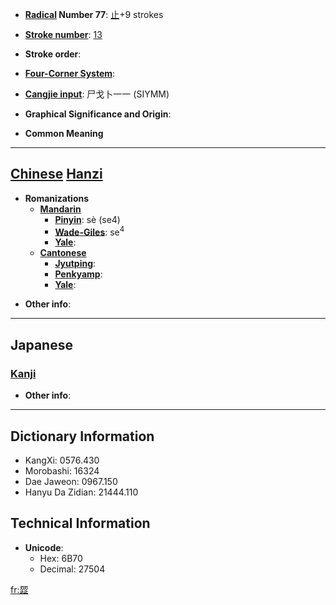 * '''[[Wiktionary:Chinese radical index| Radical]] Number 77''': [[Wiktionary:Chinese radical index 止|止]]+9 strokes

* '''[[Wiktionary:Chinese total strokes index|Stroke number]]''': [[Wiktionary:Chinese total strokes index 13|13]]

* '''Stroke order''': 

* '''[[Wiktionary:Chinese four corner index|Four-Corner System]]''': 

* '''[[Wiktionary:Chinese Cangjie index|Cangjie input]]''': 尸戈卜一一 (SIYMM)

* '''Graphical Significance and Origin''': 

* '''Common Meaning'''

----

== [[Chinese]] [[Hanzi]] ==

* '''Romanizations'''
** '''[[Mandarin]]'''
*** '''[[Pinyin]]''': sè (se4)
*** '''[[Wade-Giles]]''': se<sup>4</sup>
*** '''[[Yale]]''': 
** '''[[Cantonese]]'''
*** '''[[Jyutping]]''':
*** '''[[Penkyamp]]''': 
*** '''[[Yale]]''': 

* '''Other info''': 

----

==Japanese==
===[[Kanji]]===
{{kanji|on readings=[[しゅう]] (shū), [[そう]] (sō)|kun readings=[[しぶる]] (shiburu), [[しぶい]] (shibui)}}

* '''Other info''':  

----

== Dictionary Information ==

* KangXi: 0576.430
* Morobashi: 16324
* Dae Jaweon: 0967.150
* Hanyu Da Zidian: 21444.110

== Technical Information ==

* '''Unicode''':
** Hex: 6B70
** Decimal: 27504

[[fr:歰]]